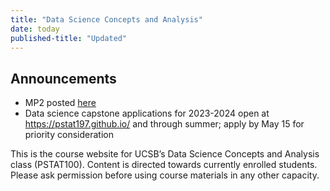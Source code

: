 ```yaml
---
title: "Data Science Concepts and Analysis"
date: today
published-title: "Updated"
---
```


::: {.callout-note}
## Announcements
* MP2 posted [here](content.qmd#week-7)
* Data science capstone applications for 2023-2024 open at [https://pstat197.github.io/](https://pstat197.github.io/) and through summer; apply by May 15 for priority consideration
:::

This is the course website for UCSB's Data Science Concepts and Analysis class (PSTAT100). Content is directed towards currently enrolled students. Please ask permission before using course materials in any other capacity.